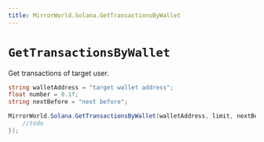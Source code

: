 ```yaml
---
title: MirrorWorld.Solana.GetTransactionsByWallet
---
```


# `GetTransactionsByWallet`

Get transactions of target user.
```csharp
string walletAddress = "target wallet address";
float number = 0.1f;
string nextBefore = "next before";

MirrorWorld.Solana.GetTransactionsByWallet(walletAddress, limit, nextBefore, (res) => {
    //todo
});
```